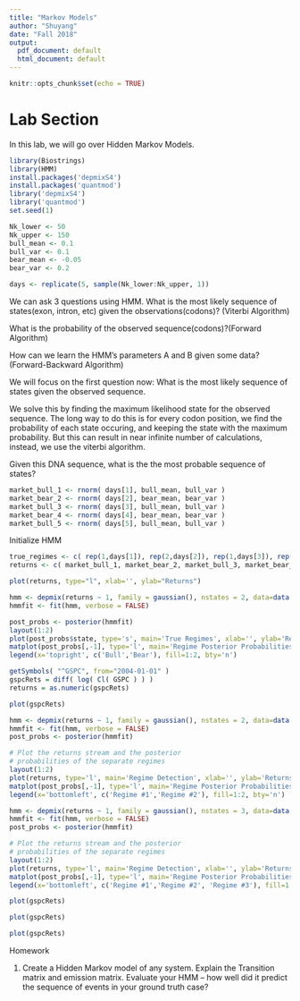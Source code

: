 ```yaml
---
title: "Markov Models"
author: "Shuyang"
date: "Fall 2018"
output:
  pdf_document: default
  html_document: default
---
```


```r
knitr::opts_chunk$set(echo = TRUE)
```


# Lab Section

In this lab, we will go over Hidden Markov Models. 

```r
library(Biostrings)
library(HMM)
install.packages('depmixS4')
install.packages('quantmod')
library('depmixS4')
library('quantmod')
set.seed(1)
```




```r
Nk_lower <- 50
Nk_upper <- 150
bull_mean <- 0.1
bull_var <- 0.1
bear_mean <- -0.05
bear_var <- 0.2
```

```r
days <- replicate(5, sample(Nk_lower:Nk_upper, 1))
```


We can ask 3 questions using HMM. What is the most likely sequence of states(exon, intron, etc) given the observations(codons)? (Viterbi Algorithm) 

What is the probability of the observed sequence(codons)?(Forward Algorithm) 

How can we learn the HMM's parameters A and B given some data? (Forward-Backward Algorithm)


We will focus on the first question now: What is the most likely sequence of states given the observed sequence. 

We solve this by finding the maximum likelihood state for the observed sequence. The long way to do this is for every codon position, we find the probability of each state occuring, and keeping the state with the maximum probability. But this can result in near infinite number of calculations, instead, we use the viterbi algorithm.


Given this DNA sequence, what is the the most probable sequence of states?
```r
market_bull_1 <- rnorm( days[1], bull_mean, bull_var )
market_bear_2 <- rnorm( days[2], bear_mean, bear_var )
market_bull_3 <- rnorm( days[3], bull_mean, bull_var )
market_bear_4 <- rnorm( days[4], bear_mean, bear_var )
market_bull_5 <- rnorm( days[5], bull_mean, bull_var )
```


Initialize HMM
```r
true_regimes <- c( rep(1,days[1]), rep(2,days[2]), rep(1,days[3]), rep(2,days[4]), rep(1,days[5]))
returns <- c( market_bull_1, market_bear_2, market_bull_3, market_bear_4, market_bull_5)

plot(returns, type="l", xlab='', ylab="Returns")
```
```r
hmm <- depmix(returns ~ 1, family = gaussian(), nstates = 2, data=data.frame(returns=returns))
hmmfit <- fit(hmm, verbose = FALSE)
```

```r
post_probs <- posterior(hmmfit)
layout(1:2)
plot(post_probs$state, type='s', main='True Regimes', xlab='', ylab='Regime')
matplot(post_probs[,-1], type='l', main='Regime Posterior Probabilities', ylab='Probability')
legend(x='topright', c('Bull','Bear'), fill=1:2, bty='n')
```

```r
getSymbols( "^GSPC", from="2004-01-01" )
gspcRets = diff( log( Cl( GSPC ) ) )
returns = as.numeric(gspcRets)
```

```r
plot(gspcRets)
```
```r
hmm <- depmix(returns ~ 1, family = gaussian(), nstates = 2, data=data.frame(returns=returns))
hmmfit <- fit(hmm, verbose = FALSE)
post_probs <- posterior(hmmfit)

# Plot the returns stream and the posterior
# probabilities of the separate regimes
layout(1:2)
plot(returns, type='l', main='Regime Detection', xlab='', ylab='Returns')
matplot(post_probs[,-1], type='l', main='Regime Posterior Probabilities', ylab='Probability')
legend(x='bottomleft', c('Regime #1','Regime #2'), fill=1:2, bty='n')
```

```r
hmm <- depmix(returns ~ 1, family = gaussian(), nstates = 3, data=data.frame(returns=returns))
hmmfit <- fit(hmm, verbose = FALSE)
post_probs <- posterior(hmmfit)

# Plot the returns stream and the posterior
# probabilities of the separate regimes
layout(1:2)
plot(returns, type='l', main='Regime Detection', xlab='', ylab='Returns')
matplot(post_probs[,-1], type='l', main='Regime Posterior Probabilities', ylab='Probability')
legend(x='bottomleft', c('Regime #1','Regime #2', 'Regime #3'), fill=1:3, bty='n')
```

```r
plot(gspcRets)
```

```r
plot(gspcRets)
```

```r
plot(gspcRets)
```
Homework

1. Create a Hidden Markov model of any system. Explain the Transition matrix and emission matrix. Evaluate your HMM  -- how well did it predict the sequence of events in your ground truth case?



